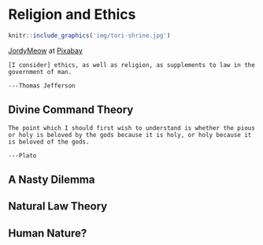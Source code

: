 # Religion and Ethics {#religion}

::: {.centertop data-latex=""}

```r
knitr::include_graphics('img/tori-shrine.jpg')
```

:::

:::: {.center data-latex=""}

::: {.FVerbatim data-latex="[fontsize=\footnotesize, fontfamily=helvetica]" .tiny}

[JordyMeow](https://pixabay.com/users/jordymeow-943760/) at [Pixabay](https://pixabay.com/)

:::

::::

```block

[I consider] ethics, as well as religion, as supplements to law in the government of man.

---Thomas Jefferson

```


## Divine Command Theory

```block
The point which I should first wish to understand is whether the pious or holy is beloved by the gods because it is holy, or holy because it is beloved of the gods. 

---Plato
```

## A Nasty Dilemma

## Natural Law Theory

## Human Nature?
